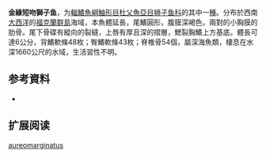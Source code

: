 {{Speciesbox
| name = 金緣短吻獅子魚
| status = NE
| status_system = 
| image = 
| genus = Careproctus
| species = aureomarginatus
| authority = [[Andriashev|Andriashev]], 1991
| synonyms = 
}}

'''金緣短吻獅子鱼'''，为[[輻鰭魚綱|輻鰭魚綱]][[鮋形目|鮋形目]][[杜父魚亞目|杜父魚亞目]][[狮子鱼科|狮子鱼科]]的其中一[[種|種]]。分布於西南[[大西洋|大西洋]]的[[福克蘭群島|福克蘭群島]]海域，本魚體延長，尾鰭圓形，腹膜深褐色，兩對的小胸膜的肋骨。尾下骨碟有縱向的裂縫，上唇有厚且深的摺層，鰓裂胸鰭上方基底。體長可達6公分，背鰭軟條48枚；臀鰭軟條43枚；脊椎骨54個，屬深海魚類，棲息在水深1660公尺的水域，生活習性不明。

== 参考資料 ==
*{{FishBase_species|genus=Careproctus|species=aureomarginatus|year=2011|month=12}}

== 扩展阅读 ==
{{refbegin}}
{{wikispecies-inline|Careproctus aureomarginatus|金緣短吻獅子魚}}
{{refend}}
{{Taxonbar|from=Q3768264}}

[[Category:吻獅子魚属|aureomarginatus]]


{{鮋形目小作品}}